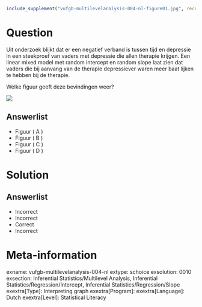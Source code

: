 ```{r, echo = FALSE, results = "hide"}
include_supplement("vufgb-multilevelanalysis-004-nl-figure01.jpg", recursive = TRUE)
```

Question
========

Uit onderzoek blijkt dat er een negatief verband is tussen tijd en depressie in een steekproef van vaders met depressie die allen therapie krijgen. Een linear mixed model met random intercept en random slope laat zien dat vaders die bij aanvang van de therapie depressiever waren meer baat lijken te hebben bij de therapie. 

Welke figuur geeft deze bevindingen weer? 

![](vufgb-multilevelanalysis-004-nl-figure01.jpg)
  
Answerlist
----------
* Figuur ( A )
* Figuur ( B )
* Figuur ( C )
* Figuur ( D )

Solution
========

Answerlist
----------
* Incorrect
* Incorrect
* Correct
* Incorrect

Meta-information
================
exname: vufgb-multilevelanalysis-004-nl
extype: schoice
exsolution: 0010
exsection: Inferential Statistics/Multilevel Analysis, Inferential Statistics/Regression/Intercept, Inferential Statistics/Regression/Slope
exextra[Type]: Interpreting graph
exextra[Program]: 
exextra[Language]: Dutch
exextra[Level]: Statistical Literacy